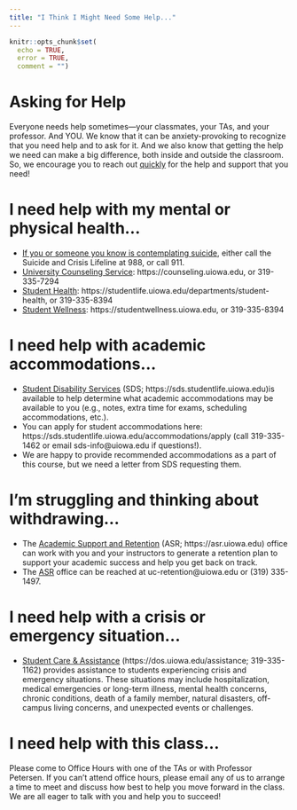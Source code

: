 ```yaml
---
title: "I Think I Might Need Some Help..."
---
```


```r
knitr::opts_chunk$set(
  echo = TRUE,
  error = TRUE,
  comment = "")
```

# Asking for Help

Everyone needs help sometimes—your classmates, your TAs, and your professor.
And YOU.
We know that it can be anxiety-provoking to recognize that you need help and to ask for it.
And we also know that getting the help we need can make a big difference, both inside and outside the classroom.
So, we encourage you to reach out <u>quickly</u> for the help and support that you need!

# I need help with my mental or physical health...

- <u>If you or someone you know is contemplating suicide</u>, either call the Suicide and Crisis Lifeline at 988, or call 911.
- [University Counseling Service](https://counseling.uiowa.edu): https://counseling.uiowa.edu, or 319-335-7294
- [Student Health](https://studentlife.uiowa.edu/departments/student-health): https://studentlife.uiowa.edu/departments/student-health, or 319-335-8394
- [Student Wellness](https://studentwellness.uiowa.edu): https://studentwellness.uiowa.edu, or 319-335-8394

# I need help with academic accommodations...

- [Student Disability Services](https://sds.studentlife.uiowa.edu) (SDS; https://sds.studentlife.uiowa.edu)is available to help determine what academic accommodations may be available to you (e.g., notes, extra time for exams, scheduling accommodations, etc.).
- You can apply for student accommodations here: https://sds.studentlife.uiowa.edu/accommodations/apply (call 319-335-1462 or email sds-info@uiowa.edu if questions!).
- We are happy to provide recommended accommodations as a part of this course, but we need a letter from SDS requesting them.

# I'm struggling and thinking about withdrawing...

- The [Academic Support and Retention](https://asr.uiowa.edu) (ASR; https://asr.uiowa.edu) office can work with you and your instructors to generate a retention plan to support your academic success and help you get back on track.
- The [ASR](https://asr.uiowa.edu) office can be reached at uc-retention@uiowa.edu or (319) 335-1497.

# I need help with a crisis or emergency situation...

- [Student Care & Assistance](https://dos.uiowa.edu/assistance) (https://dos.uiowa.edu/assistance; 319-335-1162) provides assistance to students experiencing crisis and emergency situations.
These situations may include hospitalization, medical emergencies or long-term illness, mental health concerns, chronic conditions, death of a family member, natural disasters, off-campus living concerns, and unexpected events or challenges.

# I need help with this class...

Please come to Office Hours with one of the TAs or with Professor Petersen.
If you can't attend office hours, please email any of us to arrange a time to meet and discuss how best to help you move forward in the class.
We are all eager to talk with you and help you to succeed!
